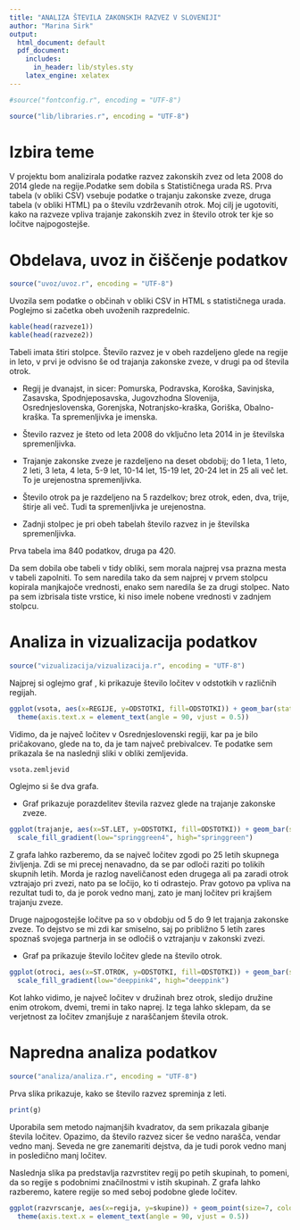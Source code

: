 ```yaml
---
title: "ANALIZA ŠTEVILA ZAKONSKIH RAZVEZ V SLOVENIJI"
author: "Marina Sirk"
output:
  html_document: default
  pdf_document:
    includes:
      in_header: lib/styles.sty
    latex_engine: xelatex
---
```


```r

#source("fontconfig.r", encoding = "UTF-8")

source("lib/libraries.r", encoding = "UTF-8")
```

# Izbira teme

V projektu bom analizirala podatke razvez zakonskih zvez od leta 2008 do 2014 glede na regije.Podatke sem dobila s Statističnega urada RS. Prva tabela (v obliki CSV) vsebuje podatke o trajanju zakonske zveze, druga tabela (v obliki HTML) pa o številu vzdrževanih otrok.
Moj cilj je ugotoviti, kako na razveze vpliva trajanje zakonskih zvez in število otrok ter kje so ločitve najpogostejše.



# Obdelava, uvoz in čiščenje podatkov

```r
source("uvoz/uvoz.r", encoding = "UTF-8")
```

Uvozila sem podatke o občinah v obliki CSV in HTML s statističnega urada. Poglejmo si začetka obeh uvoženih razpredelnic.

```r
kable(head(razveze1))
kable(head(razveze2))
```

Tabeli imata štiri stolpce. Število razvez je v obeh razdeljeno glede na regije in leto, v prvi je odvisno še od trajanja zakonske zveze, v drugi pa od števila otrok.

* Regij je dvanajst, in sicer: Pomurska, Podravska, Koroška, Savinjska, Zasavska, Spodnjeposavska, Jugovzhodna Slovenija, Osrednjeslovenska, Gorenjska, Notranjsko-kraška, Goriška, Obalno-kraška. Ta spremenljivka je imenska.

* Število razvez je šteto od leta 2008 do vključno leta 2014 in je številska spremenljivka.

* Trajanje zakonske zveze je razdeljeno na deset obdobij; do 1 leta, 1 leto, 2 leti, 3 leta, 4 leta, 5-9 let, 10-14 let, 15-19 let, 20-24 let in 25 ali več let. To je urejenostna spremenljivka.

* Število otrok pa je razdeljeno na 5 razdelkov; brez otrok, eden, dva, trije, štirje ali več. Tudi ta spremenljivka je urejenostna.

* Zadnji stolpec je pri obeh tabelah število razvez in je številska spremenljivka.

Prva tabela ima 840 podatkov, druga pa 420.

Da sem dobila obe tabeli v tidy obliki, sem morala najprej vsa prazna mesta v tabeli zapolniti. To sem naredila tako da sem najprej v prvem stolpcu kopirala manjkajoče vrednosti, enako sem naredila še za drugi stolpec. Nato pa sem izbrisala tiste vrstice, ki niso imele nobene vrednosti v zadnjem stolpcu.



# Analiza in vizualizacija podatkov

```r
source("vizualizacija/vizualizacija.r", encoding = "UTF-8")
```

Najprej si oglejmo graf \ref{fig:graf1}, ki prikazuje število ločitev v odstotkih v različnih regijah.

```r
ggplot(vsota, aes(x=REGIJE, y=ODSTOTKI, fill=ODSTOTKI)) + geom_bar(stat = "identity") + 
  theme(axis.text.x = element_text(angle = 90, vjust = 0.5))
```

Vidimo, da je največ ločitev v Osrednjeslovenski regiji, kar pa je bilo pričakovano, glede na to, da je tam največ prebivalcev. Te podatke sem prikazala še na naslednji sliki \ref{fig:zemljevid} v obliki zemljevida.

```r
vsota.zemljevid
```


Oglejmo si še dva grafa.

* Graf \ref{fig:graf2} prikazuje porazdelitev števila razvez glede na trajanje zakonske zveze.

```r
ggplot(trajanje, aes(x=ST.LET, y=ODSTOTKI, fill=ODSTOTKI)) + geom_bar(stat = "identity") +
  scale_fill_gradient(low="springgreen4", high="springgreen")
```

Z grafa lahko razberemo, da se največ ločitev zgodi po 25 letih skupnega življenja. Zdi se mi precej nenavadno, da se par odloči raziti po tolikih skupnih letih. Morda je razlog naveličanost eden drugega ali pa zaradi otrok vztrajajo pri zvezi, nato pa se ločijo, ko ti odrastejo. Prav gotovo pa vpliva na rezultat tudi to, da je porok vedno manj, zato je manj ločitev pri krajšem trajanju zveze.

Druge najpogostejše ločitve pa so v obdobju od 5 do 9 let trajanja zakonske zveze. To dejstvo se mi zdi kar smiselno, saj po približno 5 letih zares spoznaš svojega partnerja in se odločiš o vztrajanju v zakonski zvezi.

* Graf \ref{fig:graf3} pa prikazuje število ločitev glede na število otrok.

```r
ggplot(otroci, aes(x=ST.OTROK, y=ODSTOTKI, fill=ODSTOTKI)) + geom_bar(stat = "identity") +
  scale_fill_gradient(low="deeppink4", high="deeppink")
```

Kot lahko vidimo, je največ ločitev v družinah brez otrok, sledijo družine enim otrokom,  dvemi, tremi in tako naprej. Iz tega lahko sklepam, da se verjetnost za ločitev zmanjšuje z naraščanjem števila otrok.



# Napredna analiza podatkov

```r
source("analiza/analiza.r", encoding = "UTF-8")
```

Prva slika \ref{fig:graf4} prikazuje, kako se število razvez spreminja z leti. 

```r
print(g)
```

Uporabila sem metodo najmanjših kvadratov, da sem prikazala gibanje števila ločitev. Opazimo, da število razvez sicer še vedno narašča, vendar vedno manj. Seveda ne gre zanemariti dejstva, da je tudi porok vedno manj in posledično manj ločitev.

Naslednja slika pa predstavlja razvrstitev regij po petih skupinah, to pomeni, da so regije s podobnimi značilnostmi v istih skupinah. Z grafa lahko razberemo, katere regije so med seboj podobne glede ločitev.

```r
ggplot(razvrscanje, aes(x=regija, y=skupine)) + geom_point(size=7, colour=skupine, shape=18) +
  theme(axis.text.x = element_text(angle = 90, vjust = 0.5))
```

